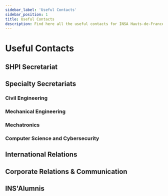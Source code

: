---
sidebar_label: 'Useful Contacts'
sidebar_position: 1
title: Useful Contacts
description: Find here all the useful contacts for INSA Hauts-de-France
---

# Useful Contacts

## SHPI Secretariat

<ContactCard first_name="Priscilla" last_name="Bourdeau" role="SHPI Educational Secretariat" email="priscilla.bourdeau@uphf.fr" phone_number="+33 3 27 51 12 17"/>

<ContactCard first_name="Véronique" last_name="Sadaune" role="SHPI 1A Manager" email="veronique.sadaune@uphf.fr" phone_number="+33 3 27 51 12 18"/>


## Specialty Secretariats

### Civil Engineering
### Mechanical Engineering
### Mechatronics
### Computer Science and Cybersecurity
<ContactCard first_name="Emmanuel" last_name="Adam" role="ICy FISE Program Manager" email="emmanuel.adam@uphf.fr" phone_number="+33 3 27 51 19 56"/>

<ContactCard first_name="Marie" last_name="Thilliez" role="ICy FISA Program Manager" email="marie.thilliez@uphf.fr" phone_number="+33 3 27 51 14 99"/>


## International Relations

## Corporate Relations & Communication
<ContactCard first_name="Charline" last_name="Guillier" role="Corporate Relations & Partnership Manager" email="charline.guillier@uphf.fr" phone_number="+33 3 27 51 18 24"/>


## INS'Alumnis
